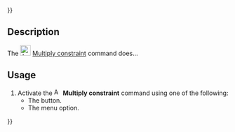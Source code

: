 {{UnfinishedDocu{{#translation:}}}}
<languages/>
<translate>

<!--T:1-->
{{Docnav
|[[Assembly3_MoveItemDown|Move item down]]
|
|[[Assembly3_Workbench|Assembly3]]
|IconL=Assembly_TreeItemDown.svg‎‎
|
|IconC=Assembly3_workbench_icon.svg
}}

<!--T:2-->
{{GuiCommand
|Name=Assembly3 MultiplyConstraint
|Icon=Assembly_ConstraintMultiply.svg‎‎
|MenuLocation=Assembly3 → Multiply constraint
|Workbenches=[[Assembly3_Workbench|Assembly3]]
}}

== Description == <!--T:3-->

<!--T:4-->
The [[Image:Assembly_ConstraintMultiply.svg|24px]] [[Assembly3_MultiplyConstraint|Multiply constraint]] command does...

== Usage == <!--T:5-->

<!--T:6-->
# Activate the [[Image:Assembly_ConstraintMultiply.svg|16px]] '''Multiply constraint''' command using one of the following:
#* The {{Button|[[Image:Assembly_ConstraintMultiply.svg|16px]] [[Assembly3_MultiplyConstraint|Multiply constraint]]}} button.
#* The {{MenuCommand|Assembly3 → [[Image:Assembly_ConstraintMultiply.svg|16px]] Multiply constraint}} menu option.


<!--T:7-->
{{Docnav
|[[Assembly3_MoveItemDown|Move item down]]
|
|[[Assembly3_Workbench|Assembly3]]
|IconL=Assembly_TreeItemDown.svg‎‎
|
|IconC=Assembly3_workbench_icon.svg
}}
 
</translate>
{{Userdocnavi{{#translation:}}}}